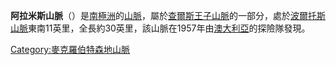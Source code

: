 '''阿拉米斯山脈'''（{{lang-en|Aramis Range}}）是[[南極洲|南極洲]]的[[山脈|山脈]]，屬於[[查爾斯王子山脈|查爾斯王子山脈]]的一部分，處於[[波爾托斯山脈|波爾托斯山脈]]東南11英里，全長約30英里，該山脈在1957年由[[澳大利亞|澳大利亞]]的探險隊發現。

{{coord|70|37|S|67|00|E|display=title}}

{{DEFAULTSORT:Aramis Range}}
[[Category:麥克羅伯特森地山脈|Category:麥克羅伯特森地山脈]]


{{MacRobertsonLand-geo-stub}}